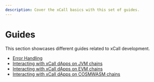 ```yaml
---
description: Cover the xCall basics with this set of guides.
---
```


# Guides

This section showcases different guides related to xCall development.

* [Error Handling](/cross-chain-communication/general-message-passing-xcall/guides/error-handling)
* [Interacting with xCall dApps on JVM chains](/cross-chain-communication/general-message-passing-xcall/guides/interacting-with-xcall-dapps-on-jvm-chains)
* [Interacting with xCall dApps on EVM chains](/cross-chain-communication/general-message-passing-xcall/guides/interacting-with-xcall-dapps-on-evm-chains)
* [Interacting with xCall dApps on COSMWASM chains](/cross-chain-communication/general-message-passing-xcall/guides/interacting-with-xcall-dapps-on-cosmwasm-chains)
